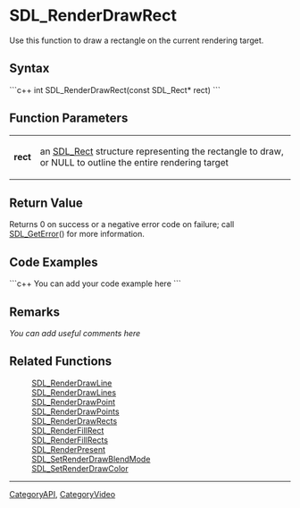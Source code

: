 <!-- pragma section-numbers off -->
<!-- pragma disable-camelcase -->

= SDL_RenderDrawRect =
Use this function to draw a rectangle on the current rendering target.


== Syntax ==
```c++
int SDL_RenderDrawRect(const SDL_Rect* rect)
```

== Function Parameters ==
{|
|'''rect'''
|an [[SDL_Rect]] structure representing the rectangle to draw, or NULL to outline the entire rendering target
|}

== Return Value ==
Returns 0 on success or a negative error code on failure; call [[SDL_GetError]]() for more information.

== Code Examples ==
```c++
You can add your code example here
```

== Remarks ==
''You can add useful comments here''

== Related Functions ==
:[[SDL_RenderDrawLine]]
:[[SDL_RenderDrawLines]]
:[[SDL_RenderDrawPoint]]
:[[SDL_RenderDrawPoints]]
:[[SDL_RenderDrawRects]]
:[[SDL_RenderFillRect]]
:[[SDL_RenderFillRects]]
:[[SDL_RenderPresent]]
:[[SDL_SetRenderDrawBlendMode]]
:[[SDL_SetRenderDrawColor]]

----
[[CategoryAPI]], [[CategoryVideo]]
